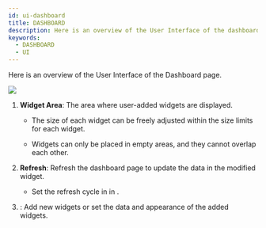 ```yaml
---
id: ui-dashboard
title: DASHBOARD
description: Here is an overview of the User Interface of the dashboard page.
keywords:
  - DASHBOARD
  - UI
---
```


Here is an overview of the User Interface of the <Cmd>Dashboard</Cmd> page.

<Image src='/img/biostarx-dashboard.png' className='none' caption />

<Calloutlists>

1. **Widget Area**: The area where user-added widgets are displayed.

   * The size of each widget can be freely adjusted within the size limits for each widget.

   * Widgets can only be placed in empty areas, and they cannot overlap each other.

2. **Refresh**: Refresh the dashboard page to update the data in the modified widget.

   * Set the refresh cycle in <Cmd sid='reportApp.autoRefreshInterval' product='2' /> in <Cmd sid='reportApp.dashboardSettings' product='2' />.

3. <Cmd sid='reportApp.dashboardSettings' product='2' />: Add new widgets or set the data and appearance of the added widgets.

</Calloutlists>
